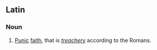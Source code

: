 ==Latin==

===Noun===
{{infl|la|noun|head=[[fides|fidēs]] [[Punica|Pūnica]]}}

# {{idiom|lang=la}} [[Punic]] [[faith]], that is ''[[treachery]]'' according to the Romans.